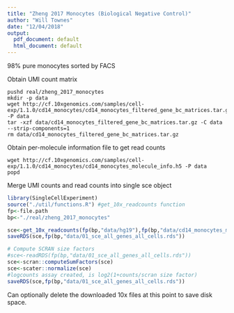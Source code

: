 ```yaml
---
title: "Zheng 2017 Monocytes (Biological Negative Control)"
author: "Will Townes"
date: "12/04/2018"
output:
  pdf_document: default
  html_document: default
---
```


98% pure monocytes sorted by FACS

Obtain UMI count matrix 

```
pushd real/zheng_2017_monocytes
mkdir -p data
wget http://cf.10xgenomics.com/samples/cell-exp/1.1.0/cd14_monocytes/cd14_monocytes_filtered_gene_bc_matrices.tar.gz -P data
tar -xzf data/cd14_monocytes_filtered_gene_bc_matrices.tar.gz -C data --strip-components=1
rm data/cd14_monocytes_filtered_gene_bc_matrices.tar.gz
```

Obtain per-molecule information file to get read counts

```
wget http://cf.10xgenomics.com/samples/cell-exp/1.1.0/cd14_monocytes/cd14_monocytes_molecule_info.h5 -P data
popd
```

Merge UMI counts and read counts into single sce object

```r
library(SingleCellExperiment)
source("./util/functions.R") #get_10x_readcounts function
fp<-file.path
bp<-"./real/zheng_2017_monocytes"

sce<-get_10x_readcounts(fp(bp,"data/hg19"),fp(bp,"data/cd14_monocytes_molecule_info.h5"))
saveRDS(sce,fp(bp,"data/01_sce_all_genes_all_cells.rds"))

# Compute SCRAN size factors
#sce<-readRDS(fp(bp,"data/01_sce_all_genes_all_cells.rds"))
sce<-scran::computeSumFactors(sce)
sce<-scater::normalize(sce)
#logcounts assay created, is log2(1+counts/scran size factor)
saveRDS(sce,fp(bp,"data/01_sce_all_genes_all_cells.rds"))
```

Can optionally delete the downloaded 10x files at this point to save disk space.
